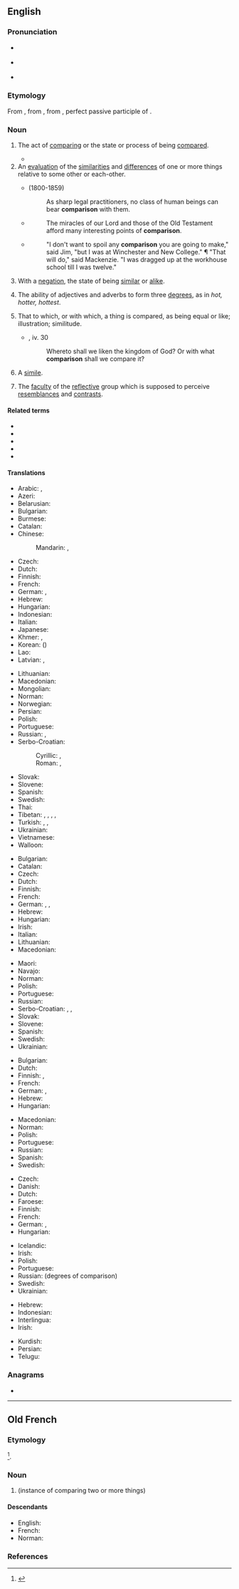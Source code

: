 ==English==
{{wikipedia|dab=comparison}}

===Pronunciation===
* {{a|GenAm}} {{IPA|/kəmˈpɛɹɪsən/|/kəmˈpæɹɪsən/|lang=en}}
* {{a|RP}} {{IPA|/kəmˈpæɹɪsən/|lang=en}}
* {{audio|en-us-comparison.ogg|Audio (US)|lang=en}}

===Etymology===
From {{etyl|fro|en}} {{m|fro|comparison}}, from {{etyl|la|en}} {{m|la|comparātiō}}, from {{m|la|comparātus}}, perfect passive participle of {{m|la|comparō}}.

===Noun===
{{en-noun|~}}

# The act of [[comparing]] or the state or process of being [[compared]].
#: {{ux|en|to bring a thing into '''comparison''' with another;&emsp; there is no '''comparison''' between them}}
#* {{quote-magazine|date=2013-07-20|volume=408|issue=8845|magazine={{w|The Economist}}
|title=[http://www.economist.com/news/science-and-technology/http://www.economist.com/news/science-and-technology/21581980-latest-research-suggests-humans-are-not-warriors-their-genes-after-all-old Old soldiers?]
|passage=Whether modern, industrial man is less or more warlike than his hunter-gatherer ancestors is impossible to determine. The machine gun is so much more lethal than the bow and arrow that '''comparisons''' are meaningless.}}
# An [[evaluation]] of the [[similarities]] and [[difference]]s of one or more things relative to some other or each-other.
#: {{ux|en|He made a careful '''comparison''' of the available products before buying anything.}}
#* {{w|Thomas Babington Macaulay, 1st Baron Macaulay|Thomas Macaulay}} (1800-1859)
#*: As sharp legal practitioners, no class of human beings can bear '''comparison''' with them.
#* {{rfdate|and other bibliographic particulars and context}} {{w|Richard Chenevix Trench}}
#*: The miracles of our Lord and those of the Old Testament afford many interesting points of '''comparison'''.
#* {{RQ:Mrxl SqrsDghtr|II}}
#*: "I don't want to spoil any '''comparison''' you are going to make," said Jim, "but I was at Winchester and New College." ¶ "That will do," said Mackenzie. "I was dragged up at the workhouse school till I was twelve.{{nb...}}"
# With a [[negation]], the state of being [[similar]] or [[alike]].
#: {{ux|en|There really is no '''comparison''' between the performance of today's computers and those of a decade ago.}}
# {{lb|en|grammar}} The ability of adjectives and adverbs to form three [[degree]]s, as in ''hot, hotter, hottest''.
# That to which, or with which, a thing is compared, as being equal or like; illustration; similitude.
#* {{w|Bible}}, {{w|Gospel of Mark|Mark}} iv. 30
#*: Whereto shall we liken the kingdom of God? Or with what '''comparison''' shall we compare it?
# {{lb|en|rhetoric}} A [[simile]].
# {{lb|en|phrenology}} The [[faculty]] of the [[reflective]] group which is supposed to perceive [[resemblance]]s and [[contrast]]s.

====Related terms====
* {{l|en|comparable}}
* {{l|en|comparative}}
* {{l|en|comparator}}
* {{l|en|compare}}
* {{l|en|suffer by comparison}}

====Translations====
{{trans-top|act of comparing or the state of being compared}}
* Arabic: {{t|ar|مُقَّارَنَة|f}}, {{t|ar|مُقَّابَلَة|f}}
* Azeri: {{t+|az|müqayisə}}
* Belarusian: {{t|be|параўна́нне|n}}
* Bulgarian: {{t+|bg|сравне́ние|n}}
* Burmese: {{t-needed|my}}
* Catalan: {{t+|ca|comparació|f}}
* Chinese:
*: Mandarin: {{t+|cmn|比較|sc=Hani}}, {{t+|cmn|比较|tr=bǐjiào, bǐjiǎo|sc=Hani}}
* Czech: {{t|cs|porovnání|n}}
* Dutch: {{t+|nl|vergelijking|f}}
* Finnish: {{t+|fi|vertailu}}
* French: {{t+|fr|comparaison|f}}
* German: {{t+|de|Vergleich|m}}, {{t+|de|Komparation|f}}
* Hebrew: {{t+|he|השוואה|f|tr=hashva'á}}
* Hungarian: {{t+|hu|összehasonlítás}}
* Indonesian: {{t+|id|perbandingan}}
* Italian: {{t+|it|comparazione}}
* Japanese: {{t+|ja|比較|tr=ひかく, hikaku|sc=Jpan}}
* Khmer: {{t|km|ពាក្យប្រៀប|tr=piek priəp}}, {{t+|km| ប្រៀប|tr=priəp}}
* Korean: {{t+|ko|비교|sc=Kore}} ({{t+|ko|比較|sc=Kore}})
* Lao: {{t-needed|lo}}
* Latvian: {{t|lv|salīdzināšana|f}}, {{t|lv|salīdzinājums|m}}
{{trans-mid}}
* Lithuanian: {{t|lt|lyginimas|m}}
* Macedonian: {{t|mk|спо́редба|f}}
* Mongolian: {{t-needed|mn}}
* Norman: {{t|nrf|compathaison|f}} {{qualifier|Jersey}}
* Norwegian: {{t|no|sammenligning}}
* Persian: {{t+|fa|مقایسه|tr=moqâyase/moqâyese|sc=fa-Arab}}
* Polish: {{t+|pl|porównanie|n}}
* Portuguese: {{t+|pt|comparação|f}}
* Russian: {{t+|ru|сравне́ние|n}} {{qualifier|state}}, {{t+|ru|сра́внивание|n}} {{qualifier|process}}
* Serbo-Croatian:
*: Cyrillic: {{t|sh|поређење|n|sc=Cyrl}}, {{t|sh|успоредба|f|sc=Cyrl}}
*: Roman: {{t|sh|poređenje|n}}, {{t+|sh|usporedba|f}}
* Slovak: {{t|sk|porovnanie|n}}
* Slovene: {{t|sl|primerjava|f}}
* Spanish: {{t+|es|comparación|f}}
* Swedish: {{t+|sv|jämförelse|c}}
* Thai: {{t-needed|th}}
* Tibetan: {{t|bo|འགྲན་བསྡུར}}, {{t|bo|མཉམ་བསྡུར}}, {{t|bo|དཔེ་ཉེར་འཇལ}}, {{t|bo|དཔེ་ཟླ}}, {{t|bo|ཚད་སྡུར}}
* Turkish: {{t+|tr|karşılaştırma}}, {{t+|tr|mukayese}}, {{t+|tr|salıştırma}}
* Ukrainian: {{t|uk|порі́вняння|n}}
* Vietnamese: {{t+|vi|so sánh|alt=sự so sánh}}
* Walloon: {{t+|wa|rimetaedje}}
{{trans-bottom}}

{{trans-top|evaluation of the similarities and differences of two (or more) things}}
* Bulgarian: {{t+|bg|сравне́ние|n}}
* Catalan: {{t+|ca|comparació|f}}
* Czech: {{t|cs|porovnání|n}}
* Dutch: {{t+|nl|vergelijking|f}}
* Finnish: {{t+|fi|vertailu}}
* French: {{t+|fr|comparaison|f}}
* German: {{t+|de|Vergleich|m}}, {{t|de|Abgleich|m}}, {{t+|de|Gegenüberstellung|f}}
* Hebrew: {{t+|he|השוואה|tr=hashva'á}}
* Hungarian: {{t+|hu|összehasonlítás}}
* Irish: {{t+|ga|comparáid|f}}
* Italian: {{t+|it|comparazione}}
* Lithuanian: {{t+|lt|palyginimas|m}}
* Macedonian: {{t|mk|спо́редба|f}}
{{trans-mid}}
* Maori: {{t|mi|whakaritenga}}
* Navajo: {{t|nv|ałhąąh sinil}}
* Norman: {{t|nrf|compathaison|f}} {{qualifier|Jersey}}
* Polish: {{t+|pl|porównanie|n}}
* Portuguese: {{t+|pt|comparação|f}}
* Russian: {{t+|ru|сравне́ние|n}}
* Serbo-Croatian: {{t+|sh|usporedba}}, {{t|sh|поређење}}, {{t|sh|успоредба}}
* Slovak: {{t|sk|porovnanie|n}}
* Slovene: {{t|sl|primerjava|f}}
* Spanish: {{t+|es|comparación|f}}
* Swedish: {{t+|sv|jämförelse|c}}
* Ukrainian: {{t|uk|порі́вняння|n}}
{{trans-bottom}}

{{trans-top|state of being similar or alike}}
* Bulgarian: {{t+|bg|сходство|n}}
* Dutch: {{t+|nl|gelijkenis}}
* Finnish: {{t+|fi|samanlaisuus}}, {{t+|fi|samankaltaisuus}}
* French: {{t+|fr|comparaison|f}}
* German: {{t|de|Abgleich|m}}, {{t|de|Vergleichbarkeit|f}}
* Hebrew: {{t+|he|השוואה|f|tr=hashva'á}}
* Hungarian: {{t+|hu|hasonlóság}}
{{trans-mid}}
* Macedonian: {{t|mk|сли́чност|f}}
* Norman: {{t|nrf|compathaison|f}}
* Polish: {{t+|pl|porównanie|n}}
* Portuguese: {{t+|pt|comparação|f}}
* Russian: {{t+|ru|сравне́ние|n}}
* Spanish: {{t+|es|comparación|f}} {{qualifier|rethoric}}
* Swedish: {{t+|sv|likhet|c}}
{{trans-bottom}}

{{trans-top|ability of adjectives and adverbs to form three degrees}}
* Czech: {{t|cs|stupňování|n}}
* Danish: {{t|da|gradbøjning|c}}
* Dutch: {{t|nl|trappen van vergelijking|p|m}}
* Faroese: {{t|fo|stigbending|f}}
* Finnish: {{t+|fi|komparaatio}}
* French: {{t|fr|[[degré|degrés]] [[de]] [[comparaison]]}} {{qualifier|degrees of comparison}}
* German: {{t+|de|Komparation}}, {{t+|de|Steigerung|f}}
* Hungarian: {{t+|hu|fokozás}}
{{trans-mid}}
* Icelandic: {{t|is|stigbreyting|f}}
* Irish: {{t+|ga|comparáid|f}}
* Polish: {{t|pl|stopniowanie|n}}
* Portuguese: {{t+|pt|comparação|f}}
* Russian: {{t|ru|[[степень|сте́пени]] [[сравнение|сравне́ния]]|f-p}} (degrees of comparison)
* Swedish: {{t+|sv|komparation|c}}
* Ukrainian: {{t|uk|ступе́ні порі́вняння|f-p}}
{{trans-bottom}}

{{checktrans-top}}
* Hebrew: {{t+check|he|השוואה||f|tr=hashvaa|sc=Hebr}}
* Indonesian: {{t+check|id|banding|alt=perbandingan}}
* Interlingua: {{t-check|ia|comparation}}
* Irish: {{t-check|ga|comórtas|m}}
{{trans-mid}}
* Kurdish: {{t-check|ku|به‌راورد|sc=ku-Arab}}
* Persian: {{t+check|fa|همسنجی|tr=Hamsanji|sc=fa-Arab}}
* Telugu: {{t+check|te|పోలిక|tr=polika|sc=Telu}}
{{trans-bottom}}

===Anagrams===
* {{anagrams|en|panic rooms}}

----

==Old French==

===Etymology===
{{borrowing|fro|la|comparātiō}}<ref>{{R:TLFi|comparaison|etym=1}}</ref>.

===Noun===
{{fro-noun|f}}

# {{l|en|comparison}} (instance of comparing two or more things)

====Descendants====
* English: {{l|en|comparison}} {{qualifier|borrowed}}
* French: {{l|fr|comparaison}}
* Norman: {{l|nrf|compathaison}}

===References===
<references/>